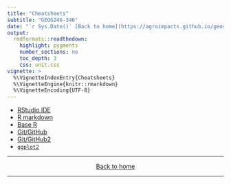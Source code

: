 ```yaml
---
title: "Cheatsheets"
subtitle: "GEOG246-346"
date: "`r Sys.Date()` [Back to home](https://agroimpacts.github.io/geospaar/)"
output:
  rmdformats::readthedown:
    highlight: pygments
    number_sections: no
    toc_depth: 3
    css: unit.css
vignette: >
  %\VignetteIndexEntry{Cheatsheets}
  %\VignetteEngine{knitr::rmarkdown}
  %\VignetteEncoding{UTF-8}
---
```


- [RStudio IDE](https://rstudio.com/wp-content/uploads/2016/01/rstudio-IDE-cheatsheet.pdf)
- [R markdown](https://rstudio.com/wp-content/uploads/2015/02/rmarkdown-cheatsheet.pdf)
- [Base R](https://rstudio.com/wp-content/uploads/2016/10/r-cheat-sheet-3.pdf)
- [Git/GitHub](https://education.github.com/git-cheat-sheet-education.pdf)
- [Git/GitHub2](https://www.atlassian.com/git/tutorials/atlassian-git-cheatsheet)
- [`ggplot2`](https://rstudio.com/wp-content/uploads/2015/03/ggplot2-cheatsheet.pdf)

***
<center>
[Back to home](https://agroimpacts.github.io/geospaar/)
</center>
***
